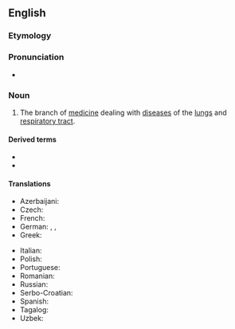 ==English==
{{Wikipedia}}

===Etymology===
{{confix|en|pulmono|logy}}

===Pronunciation===
* {{rhymes|en|ɒlədʒi}}

===Noun===
{{en-noun|-}}

# The branch of [[medicine]] dealing with [[disease]]s of the [[lungs]] and [[respiratory tract]].
#: {{syn|en|pneumology|respiratory medicine|respirology}}

====Derived terms====
* {{l|en|pulmonologist}}
* {{l|en|pulmonological}}

====Translations====
{{trans-top|the branch of medicine dealing with diseases of the lungs and respiratory tract}}
* Azerbaijani: {{t|az|pulmonologiya}}
* Czech: {{t+|cs|pneumologie|f}}
* French: {{t+|fr|pneumologie|f}}
* German: {{t+|de|Pulmonologie|f}}, {{t+|de|Pulmologie|f}}, {{t+|de|Pneumologie|f}}
* Greek: {{t+|el|πνευμονολογία|f}}
{{trans-mid}}
* Italian: {{t+|it|pneumologia|f}}
* Polish: {{t+|pl|pulmonologia|f}}
* Portuguese: {{t|pt|pneumologia|f}}
* Romanian: {{t+|ro|pneumologie|f}}
* Russian: {{t+|ru|пульмоноло́гия|f}}
* Serbo-Croatian: {{t+|sh|pulmologija|f}}
* Spanish: {{t|es|neumología|f}}
* Tagalog: {{t|tl|palabagaan}}
* Uzbek: {{t+|uz|pulmonologiya}}
{{trans-bottom}}

{{c|en|Pulmonology}}